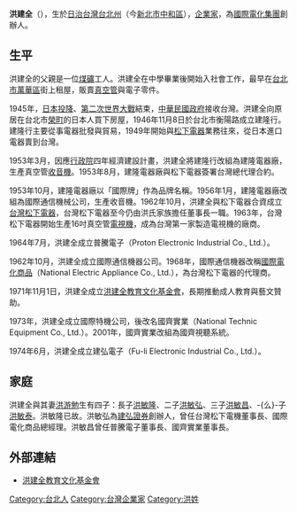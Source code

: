 {{expand|time=2016-01-04T05:14:52+00:00}}
{{unreferenced|time=2016-01-04T05:14:52+00:00}}
'''洪建全'''（{{bd|1913年||1987年||}}），生於[[日治台灣|日治台灣]][[台北州|台北州]]（今[[新北市|新北市]][[中和區|中和區]]），[[企業家|企業家]]，為[[國際電化集團|國際電化集團]]創辦人。

==生平==
洪建全的父親是一位[[煤礦|煤礦]]工人。洪建全在中學畢業後開始入社會工作，最早在[[台北市|台北市]][[萬華區|萬華區]]街上租屋，販賣[[真空管|真空管]]與電子零件。

1945年，[[日本投降|日本投降]]、[[第二次世界大戰|第二次世界大戰]]結束，[[中華民國政府|中華民國政府]]接收台灣。洪建全向原居在台北市[[榮町_(臺北市)|榮町]]的日本人買下房屋，1946年11月8日於台北市衡陽路成立建隆行。建隆行主要從事電器批發與貿易，1949年開始與[[松下電器|松下電器]]業務往來，從日本進口電器賣到台灣。

1953年3月，因應[[行政院|行政院]]四年經濟建設計畫，洪建全將建隆行改組為建隆電器廠，生產真空管[[收音機|收音機]]。1953年8月，建隆電器廠與松下電器簽署台灣總代理合約。

1953年10月，建隆電器廠以「國際牌」作為品牌名稱。1956年1月，建隆電器廠改組為國際通信機械公司，生產收音機。1962年10月，洪建全與松下電器合資成立[[台灣松下電器|台灣松下電器]]，台灣松下電器至今仍由洪氏家族擔任董事長一職。1963年，台灣松下電器開始生產16吋真空管[[電視機|電視機]]，成為台灣第一家製造電視機的廠商。

1964年7月，洪建全成立普騰電子（Proton Electronic Industrial Co., Ltd.）。

1962年10月，洪建全成立國際通信機器公司。1968年，國際通信機器改稱[[國際電化商品|國際電化商品]]（National Electric Appliance Co., Ltd.），為台灣松下電器的代理商。

1971年11月1日，洪建全成立[[洪建全教育文化基金會|洪建全教育文化基金會]]，長期推動成人教育與藝文贊助。

1973年，洪建全成立國際特機公司，後改名國齊實業（National Technic Equipment Co., Ltd.）。2001年，國齊實業改組為國齊視聽系統。

1974年6月，洪建全成立建弘電子（Fu-li Electronic Industrial Co., Ltd.）。

==家庭==
洪建全與其妻[[洪游勉|洪游勉]]生有四子：長子[[洪敏隆|洪敏隆]]、二子[[洪敏弘|洪敏弘]]、三子[[洪敏昌|洪敏昌]]、-{么}-子[[洪敏泰|洪敏泰]]。洪敏隆已故。洪敏弘為[[建弘證券|建弘證券]]創辦人，曾任台灣松下電機董事長、國際電化商品總經理。洪敏昌曾任普騰電子董事長、國齊實業董事長。

==外部連結==
*[http://www.hfec.org.tw 洪建全教育文化基金會] {{Wayback|url=http://www.hfec.org.tw/ |date=20210316155238 }}

[[Category:台北人|Category:台北人]]
[[Category:台灣企業家|Category:台灣企業家]]
[[Category:洪姓|Category:洪姓]]
